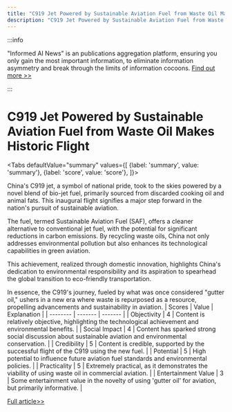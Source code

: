 ```yaml
---
title: "C919 Jet Powered by Sustainable Aviation Fuel from Waste Oil Makes Historic Flight"
description: "C919 Jet Powered by Sustainable Aviation Fuel from Waste Oil Makes Historic Flight"
---
```



:::info

"Informed AI News" is an publications aggregation platform, ensuring you only gain the most important information, to eliminate information asymmetry and break through the limits of information cocoons.  [Find out more >>](/)

:::

# C919 Jet Powered by Sustainable Aviation Fuel from Waste Oil Makes Historic Flight


<Tabs
	defaultValue="summary"
	values={[
	{label: 'summary', value: 'summary'},
	{label: 'score', value: 'score'},
]}>
<TabItem value="summary">


China's C919 jet, a symbol of national pride, took to the skies powered by a novel blend of bio-jet fuel, primarily sourced from discarded cooking oil and animal fats. This inaugural flight signifies a major step forward in the nation's pursuit of sustainable aviation.

The fuel, termed Sustainable Aviation Fuel (SAF), offers a cleaner alternative to conventional jet fuel, with the potential for significant reductions in carbon emissions. By recycling waste oils, China not only addresses environmental pollution but also enhances its technological capabilities in green aviation.

This achievement, realized through domestic innovation, highlights China's dedication to environmental responsibility and its aspiration to spearhead the global transition to eco-friendly transportation.

In essence, the C919's journey, fueled by what was once considered "gutter oil," ushers in a new era where waste is repurposed as a resource, propelling advancements and sustainability in aviation.
</TabItem>
<TabItem value="score">
	| Scores     | Value   | Explanation |
	| -------- | ------- | ------- |
	| Objectivity  | 4    | Content is relatively objective, highlighting the technological achievement and environmental benefits.    |
	| Social Impact | 4     | Content has sparked strong social discussion about sustainable aviation and environmental conservation.    |
	| Credibility    | 5    | Content is credible, supported by the successful flight of the C919 using the new fuel.    |
	| Potential    | 5    | High potential to influence future aviation fuel standards and environmental policies.    |
	| Practicality    | 5    | Extremely practical, as it demonstrates the viability of using waste oil in commercial aviation.    |
	| Entertainment Value    | 3    | Some entertainment value in the novelty of using 'gutter oil' for aviation, but primarily informative.    |
</TabItem>
</Tabs>

[Full article>>](https://readhub.cn/topic/8aANHXsnbYu)
